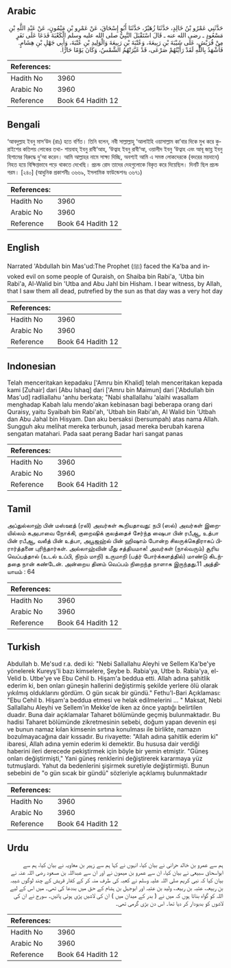 ## Arabic


<div dir="rtl" lang="ar" style={{fontSize:'larger',backgroundColor:'#f8f9fa',padding:20}}>
حَدَّثَنِي عَمْرُو بْنُ خَالِدٍ، حَدَّثَنَا زُهَيْرٌ، حَدَّثَنَا أَبُو إِسْحَاقَ، عَنْ عَمْرِو بْنِ مَيْمُونٍ، عَنْ عَبْدِ اللَّهِ بْنِ مَسْعُودٍ ـ رضى الله عنه ـ قَالَ اسْتَقْبَلَ النَّبِيُّ صلى الله عليه وسلم الْكَعْبَةَ فَدَعَا عَلَى نَفَرٍ مِنْ قُرَيْشٍ، عَلَى شَيْبَةَ بْنِ رَبِيعَةَ، وَعُتْبَةَ بْنِ رَبِيعَةَ وَالْوَلِيدِ بْنِ عُتْبَةَ، وَأَبِي جَهْلِ بْنِ هِشَامٍ‏.‏ فَأَشْهَدُ بِاللَّهِ لَقَدْ رَأَيْتُهُمْ صَرْعَى، قَدْ غَيَّرَتْهُمُ الشَّمْسُ، وَكَانَ يَوْمًا حَارًّا‏.‏
</div>
<div style={{backgroundColor:'#f8f9fa',padding:20, marginBottom: 10}}><table> <thead> <tr> <th>References:</th> <th></th> </tr> </thead> <tbody><tr><td>Hadith No</td><td>3960</td></tr><tr><td>Arabic No</td><td>3960</td></tr><tr><td>Reference</td><td>Book 64 Hadith 12</td></tr></tbody></table></div>

## Bengali


<div dir="ltr" lang="bn" style={{fontSize:'larger',backgroundColor:'#f8f9fa',padding:20}}>
‘আবদুল্লাহ ইবনু মাস‘উদ (রাঃ) হতে বর্ণিত। তিনি বলেন, নবী সাল্লাল্লাহু ‘আলাইহি ওয়াসাল্লাম কা’বার দিকে মুখ করে কুরাইশের কতিপয় লোকের তথা- শায়বাহ্ ইবনু রাবী’আহ, ‘উত্বাহ ইবনু রাবী‘আ, ওয়ালীদ ইবনু ‘উত্বাহ এবং আবূ জাহ্ল ইবনু হিশামের বিরুদ্ধে দু’আ করেন। আমি আল্লাহর নামে সাক্ষ্য দিচ্ছি, অবশ্যই আমি এ সমস্ত লোকদেরকে (বদরের ময়দানে) নিহত হয়ে বিক্ষিপ্তভাবে পড়ে থাকতে দেখেছি। প্রচন্ড রোদ তাদের দেহগুলোকে বিকৃত করে দিয়েছিল। দিনটি ছিল প্রচন্ড গরম। [২৪০] (আধুনিক প্রকাশনীঃ ৩৬৬৯, ইসলামিক ফাউন্ডেশনঃ ৩৬৭১)
</div>
<div style={{backgroundColor:'#f8f9fa',padding:20, marginBottom: 10}}><table> <thead> <tr> <th>References:</th> <th></th> </tr> </thead> <tbody><tr><td>Hadith No</td><td>3960</td></tr><tr><td>Arabic No</td><td>3960</td></tr><tr><td>Reference</td><td>Book 64 Hadith 12</td></tr></tbody></table></div>

## English


<div dir="ltr" lang="en" style={{fontSize:'larger',backgroundColor:'#f8f9fa',padding:20}}>
Narrated 'Abdullah bin Mas'ud:The Prophet (ﷺ) faced the Ka'ba and invoked evil on some people of Quraish, on Shaiba bin Rabi'a, 'Utba bin Rabi'a, Al-Walid bin 'Utba and Abu Jahl bin Hisham. I bear witness, by Allah, that I saw them all dead, putrefied by the sun as that day was a very hot day
</div>
<div style={{backgroundColor:'#f8f9fa',padding:20, marginBottom: 10}}><table> <thead> <tr> <th>References:</th> <th></th> </tr> </thead> <tbody><tr><td>Hadith No</td><td>3960</td></tr><tr><td>Arabic No</td><td>3960</td></tr><tr><td>Reference</td><td>Book 64 Hadith 12</td></tr></tbody></table></div>

## Indonesian


<div dir="ltr" lang="id" style={{fontSize:'larger',backgroundColor:'#f8f9fa',padding:20}}>
Telah menceritakan kepadaku ['Amru bin Khalid] telah menceritakan kepada kami [Zuhair] dari [Abu Ishaq] dari ['Amru bin Maimun] dari ['Abdullah bin Mas'ud] radliallahu 'anhu berkata; "Nabi shallallahu 'alaihi wasallam menghadap Kabah lalu mendo'akan kebinasan bagi beberapa orang dari Quraisy, yaitu Syaibah bin Rabi'ah, 'Utbah bin Rabi'ah, Al Walid bin 'Utbah dan Abu Jahal bin Hisyam. Dan aku bersaksi (bersumpah) atas nama Allah. Sungguh aku melihat mereka terbunuh, jasad mereka berubah karena sengatan matahari. Pada saat perang Badar hari sangat panas
</div>
<div style={{backgroundColor:'#f8f9fa',padding:20, marginBottom: 10}}><table> <thead> <tr> <th>References:</th> <th></th> </tr> </thead> <tbody><tr><td>Hadith No</td><td>3960</td></tr><tr><td>Arabic No</td><td>3960</td></tr><tr><td>Reference</td><td>Book 64 Hadith 12</td></tr></tbody></table></div>

## Tamil


<div dir="ltr" lang="ta" style={{fontSize:'larger',backgroundColor:'#f8f9fa',padding:20}}>
அப்துல்லாஹ் பின் மஸ்ஊத் (ரலி) அவர்கள் கூறியதாவது: நபி (ஸல்) அவர்கள் இறையில்லம் கஅபாவை நோக்கி, குறைஷிக் குலத்தைச் சேர்ந்த ஷைபா பின் ரபீஆ, உத்பா பின் ரபீஆ, வலீத் பின் உத்பா, அபூஜஹ்ல் பின் ஹிஷாம் போன்ற சிலருக்கெதிராகப் பிரார்த்தனை புரிந்தார்கள். அல்லாஹ்வின் மீது சத்தியமாக! அவர்கள் (நால்வரும்) சூரிய வெப்பத்தால் (உடல் உப்பி, நிறம் மாறி) உருமாறி (பத்ர் போர்க்களத்தில்) மாண்டு கிடந்ததை நான் கண்டேன். அன்றைய தினம் வெப்பம் நிறைந்த நாளாக இருந்தது.11 அத்தியாயம் : 64
</div>
<div style={{backgroundColor:'#f8f9fa',padding:20, marginBottom: 10}}><table> <thead> <tr> <th>References:</th> <th></th> </tr> </thead> <tbody><tr><td>Hadith No</td><td>3960</td></tr><tr><td>Arabic No</td><td>3960</td></tr><tr><td>Reference</td><td>Book 64 Hadith 12</td></tr></tbody></table></div>

## Turkish


<div dir="ltr" lang="tr" style={{fontSize:'larger',backgroundColor:'#f8f9fa',padding:20}}>
Abdullah b. Me'sud r.a. dedi ki: "Nebi Sallallahu Aleyhi ve Sellem Ka'be'ye yönelerek Kureyş'li bazı kimselere, Şeybe b. Rabia'ya, Utbe b. Rabia'ya, el-Velid b. Utbe'ye ve Ebu Cehil b. Hişam'a beddua etti. Allah adına şahitlik ederim ki, ben onları güneşin hallerini değiştirmiş şekilde yerlere ölü olarak yıkılmış olduklarını gördüm. O gün sıcak bir gündü." Fethu'l-Bari Açıklaması: "Ebu Cehil b. Hişam'a beddua etmesi ve helak edilmelerini ... " Maksat, Nebi Sallallahu Aleyhi ve Sellem'in Mekke'de iken az önce yaptığı belirtilen duadır. Buna dair açıklamalar Taharet bölümünde geçmiş bulunmaktadır. Bu hadisi Taharet bölümünde zikretmesinin sebebi, doğum yapan devenin eşi ve bunun namaz kılan kimsenin sırtına konulması ile birlikte, namazın bozulmayacağına dair kıssadır. Bu rivayette: "Allah adına şahitlik ederim ki" ibaresi, Allah adına yemin ederim ki demektir. Bu hususa dair verdiği haberini ileri derecede pekiştirmek için böyle bir yemin etmiştir. "Güneş onları değiştirmişti," Yani güneş renklerini değiştirerek kararmaya yüz tutmuşlardı. Yahut da bedenlerini şişirmek suretiyle değiştirmişti. Bunun sebebini de "o gün sıcak bir gündü" sözleriyle açıklamış bulunmaktadır
</div>
<div style={{backgroundColor:'#f8f9fa',padding:20, marginBottom: 10}}><table> <thead> <tr> <th>References:</th> <th></th> </tr> </thead> <tbody><tr><td>Hadith No</td><td>3960</td></tr><tr><td>Arabic No</td><td>3960</td></tr><tr><td>Reference</td><td>Book 64 Hadith 12</td></tr></tbody></table></div>

## Urdu


<div dir="rtl" lang="ur" style={{fontSize:'larger',backgroundColor:'#f8f9fa',padding:20}}>
ہم سے عمرو بن خالد حرانی نے بیان کیا، انہوں نے کہا ہم سے زہیر بن معاویہ نے بیان کیا، ہم سے ابواسحاق سبیعی نے بیان کیا، ان سے عمرو بن میمون نے اور ان سے عبداللہ بن مسعود رضی اللہ عنہ نے بیان کیا کہ نبی کریم صلی اللہ علیہ وسلم نے کعبہ کی طرف منہ کر کے کفار قریش کے چند لوگوں شیبہ بن ربیعہ، عتبہ بن ربیعہ، ولید بن عتبہ اور ابوجہل بن ہشام کے حق میں بددعا کی تھی۔ میں اس کے لیے اللہ کو گواہ بناتا ہوں کہ میں نے ( بدر کے میدان میں ) ان کی لاشیں پڑی ہوئی پائیں۔ سورج نے ان کی لاشوں کو بدبودار کر دیا تھا۔ اس دن بڑی گرمی تھی۔
</div>
<div style={{backgroundColor:'#f8f9fa',padding:20, marginBottom: 10}}><table> <thead> <tr> <th>References:</th> <th></th> </tr> </thead> <tbody><tr><td>Hadith No</td><td>3960</td></tr><tr><td>Arabic No</td><td>3960</td></tr><tr><td>Reference</td><td>Book 64 Hadith 12</td></tr></tbody></table></div>